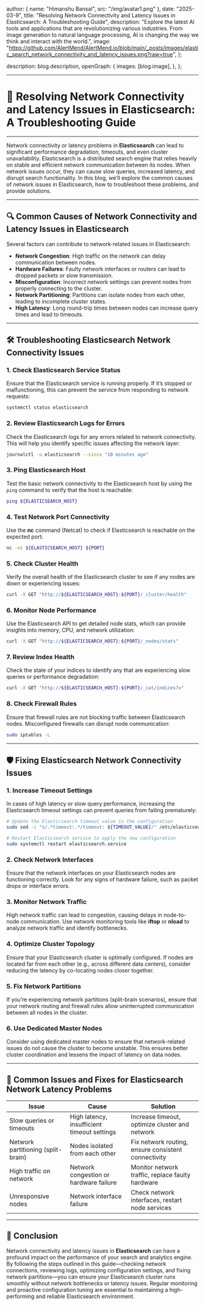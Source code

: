 
  author: { name: "Himanshu Bansal", src: "/img/avatar1.png" },
  date: "2025-03-9",
  title: "Resolving Network Connectivity and Latency Issues in Elasticsearch: A Troubleshooting Guide",
  description:
    "Explore the latest AI tools and applications that are revolutionizing various industries. From image generation to natural language processing, AI is changing the way we think and interact with the world.",
  image:
    "https://github.com/AlertMend/AlertMend.io/blob/main/_posts/images/elastic_search_network_connectivity_and_latency_issues.png?raw=true",
};

  description: blog.description,
  openGraph: {
    images: [blog.image],
  },
};


---
# 🚨 **Resolving Network Connectivity and Latency Issues in Elasticsearch: A Troubleshooting Guide**
---

Network connectivity or latency problems in **Elasticsearch** can lead to significant performance degradation, timeouts, and even cluster unavailability. Elasticsearch is a distributed search engine that relies heavily on stable and efficient network communication between its nodes. When network issues occur, they can cause slow queries, increased latency, and disrupt search functionality. In this blog, we’ll explore the common causes of network issues in Elasticsearch, how to troubleshoot these problems, and provide solutions.

---

## 🔍 **Common Causes of Network Connectivity and Latency Issues in Elasticsearch**

Several factors can contribute to network-related issues in Elasticsearch:
- **Network Congestion**: High traffic on the network can delay communication between nodes.
- **Hardware Failures**: Faulty network interfaces or routers can lead to dropped packets or slow transmission.
- **Misconfiguration**: Incorrect network settings can prevent nodes from properly connecting to the cluster.
- **Network Partitioning**: Partitions can isolate nodes from each other, leading to incomplete cluster states.
- **High Latency**: Long round-trip times between nodes can increase query times and lead to timeouts.

---

## 🛠️ **Troubleshooting Elasticsearch Network Connectivity Issues**

### 1. **Check Elasticsearch Service Status**
Ensure that the Elasticsearch service is running properly. If it’s stopped or malfunctioning, this can prevent the service from responding to network requests:
```bash
systemctl status elasticsearch
```

### 2. **Review Elasticsearch Logs for Errors**
Check the Elasticsearch logs for any errors related to network connectivity. This will help you identify specific issues affecting the network layer:
```bash
journalctl -u elasticsearch --since "10 minutes ago"
```

### 3. **Ping Elasticsearch Host**
Test the basic network connectivity to the Elasticsearch host by using the `ping` command to verify that the host is reachable:
```bash
ping ${ELASTICSEARCH_HOST}
```

### 4. **Test Network Port Connectivity**
Use the **nc** command (Netcat) to check if Elasticsearch is reachable on the expected port:
```bash
nc -vz ${ELASTICSEARCH_HOST} ${PORT}
```

### 5. **Check Cluster Health**
Verify the overall health of the Elasticsearch cluster to see if any nodes are down or experiencing issues:
```bash
curl -X GET "http://${ELASTICSEARCH_HOST}:${PORT}/_cluster/health"
```

### 6. **Monitor Node Performance**
Use the Elasticsearch API to get detailed node stats, which can provide insights into memory, CPU, and network utilization:
```bash
curl -X GET "http://${ELASTICSEARCH_HOST}:${PORT}/_nodes/stats"
```

### 7. **Review Index Health**
Check the state of your indices to identify any that are experiencing slow queries or performance degradation:
```bash
curl -X GET "http://${ELASTICSEARCH_HOST}:${PORT}/_cat/indices?v"
```

### 8. **Check Firewall Rules**
Ensure that firewall rules are not blocking traffic between Elasticsearch nodes. Misconfigured firewalls can disrupt node communication:
```bash
sudo iptables -L
```

---

## 🛡️ **Fixing Elasticsearch Network Connectivity Issues**

### 1. **Increase Timeout Settings**
In cases of high latency or slow query performance, increasing the Elasticsearch timeout settings can prevent queries from failing prematurely:
```bash
# Update the Elasticsearch timeout value in the configuration
sudo sed -i "s/.*timeout:.*/timeout: ${TIMEOUT_VALUE}/" /etc/elasticsearch/elasticsearch.yml

# Restart Elasticsearch service to apply the new configuration
sudo systemctl restart elasticsearch.service
```

### 2. **Check Network Interfaces**
Ensure that the network interfaces on your Elasticsearch nodes are functioning correctly. Look for any signs of hardware failure, such as packet drops or interface errors.

### 3. **Monitor Network Traffic**
High network traffic can lead to congestion, causing delays in node-to-node communication. Use network monitoring tools like **iftop** or **nload** to analyze network traffic and identify bottlenecks.

### 4. **Optimize Cluster Topology**
Ensure that your Elasticsearch cluster is optimally configured. If nodes are located far from each other (e.g., across different data centers), consider reducing the latency by co-locating nodes closer together.

### 5. **Fix Network Partitions**
If you’re experiencing network partitions (split-brain scenarios), ensure that your network routing and firewall rules allow uninterrupted communication between all nodes in the cluster.

### 6. **Use Dedicated Master Nodes**
Consider using dedicated master nodes to ensure that network-related issues do not cause the cluster to become unstable. This ensures better cluster coordination and lessens the impact of latency on data nodes.

---

## 🔄 **Common Issues and Fixes for Elasticsearch Network Latency Problems**

| **Issue**                              | **Cause**                                      | **Solution**                                      |
|----------------------------------------|------------------------------------------------|---------------------------------------------------|
| Slow queries or timeouts               | High latency, insufficient timeout settings    | Increase timeout, optimize cluster and network    |
| Network partitioning (split-brain)     | Nodes isolated from each other                 | Fix network routing, ensure consistent connectivity |
| High traffic on network                | Network congestion or hardware failure         | Monitor network traffic, replace faulty hardware  |
| Unresponsive nodes                     | Network interface failure                      | Check network interfaces, restart node services   |

---

## 🚀 **Conclusion**

Network connectivity and latency issues in **Elasticsearch** can have a profound impact on the performance of your search and analytics engine. By following the steps outlined in this guide—checking network connections, reviewing logs, optimizing configuration settings, and fixing network partitions—you can ensure your Elasticsearch cluster runs smoothly without network bottlenecks or latency issues. Regular monitoring and proactive configuration tuning are essential to maintaining a high-performing and reliable Elasticsearch environment.
